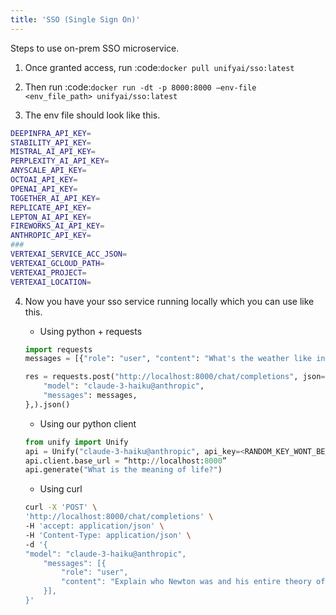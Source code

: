 ```yaml
---
title: 'SSO (Single Sign On)'
---
```


Steps to use on-prem SSO microservice.

1. Once granted access, run :code:`docker pull unifyai/sso:latest`

2. Then run :code:`docker run -dt -p 8000:8000 –env-file <env_file_path> unifyai/sso:latest`

3. The env file should look like this.

```bash
DEEPINFRA_API_KEY=
STABILITY_API_KEY=
MISTRAL_AI_API_KEY=
PERPLEXITY_AI_API_KEY=
ANYSCALE_API_KEY=
OCTOAI_API_KEY=
OPENAI_API_KEY=
TOGETHER_AI_API_KEY=
REPLICATE_API_KEY=
LEPTON_AI_API_KEY=
FIREWORKS_AI_API_KEY=
ANTHROPIC_API_KEY=
###
VERTEXAI_SERVICE_ACC_JSON=
VERTEXAI_GCLOUD_PATH=
VERTEXAI_PROJECT=
VERTEXAI_LOCATION=
```

4. Now you have your sso service running locally which you can use like this.
    - Using python + requests
    ```python
    import requests
    messages = [{"role": "user", "content": "What's the weather like in San Francisco, Tokyo, and Paris?"}]

    res = requests.post("http://localhost:8000/chat/completions", json={
        "model": "claude-3-haiku@anthropic",
        "messages": messages,
    },).json()
    ```

    - Using our python client
    ```python
    from unify import Unify
    api = Unify("claude-3-haiku@anthropic", api_key=<RANDOM_KEY_WONT_BE_USED>)
    api.client.base_url = “http://localhost:8000”
    api.generate("What is the meaning of life?")
    ```

    - Using curl
    ```bash
    curl -X 'POST' \
    'http://localhost:8000/chat/completions' \
    -H 'accept: application/json' \
    -H 'Content-Type: application/json' \
    -d '{
    "model": "claude-3-haiku@anthropic",
        "messages": [{
            "role": "user",
            "content": "Explain who Newton was and his entire theory of gravitation. Give a long detailed response please and explain all of his achievements"
        }],
    }'
    ```
